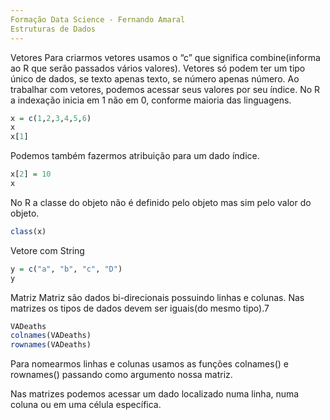 ```yaml
---
Formação Data Science - Fernando Amaral
Estruturas de Dados
---
```


Vetores
Para criarmos vetores usamos o "c" que significa combine(informa ao R que serão passados vários valores). Vetores só podem ter um tipo único de dados, se texto apenas texto, se número apenas número.
Ao trabalhar com vetores, podemos acessar seus valores por seu índice. No R a indexação inicia em 1 não em 0, conforme maioria das linguagens.
```r
x = c(1,2,3,4,5,6)
x
x[1]
```
Podemos também fazermos atribuição para um dado índice.
```r
x[2] = 10
x
```
No R a classe do objeto não é definido pelo objeto mas sim pelo valor do objeto.
```r
class(x)
```

Vetore com String
```r
y = c("a", "b", "c", "D")
y
```

Matriz
Matriz são dados bi-direcionais possuindo linhas e colunas. Nas matrizes os tipos de dados devem ser iguais(do mesmo tipo).7
```r
VADeaths
colnames(VADeaths)
rownames(VADeaths)
```

Para nomearmos linhas e colunas usamos as funções colnames() e rownames() passando como argumento nossa matriz.

Nas matrizes podemos acessar um dado localizado numa linha, numa coluna ou em uma célula específica.

